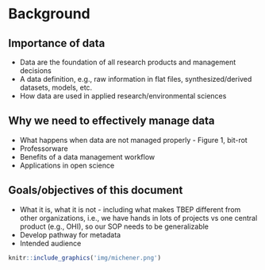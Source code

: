 # Background {#background}

## Importance of data

* Data are the foundation of all research products and management decisions
* A data definition, e.g., raw information in flat files, synthesized/derived datasets, models, etc. 
* How data are used in applied research/environmental sciences

## Why we need to effectively manage data

* What happens when data are not managed properly - Figure 1, bit-rot
* Professorware
* Benefits of a data management workflow
* Applications in open science

## Goals/objectives of this document

* What it is, what it is not - including what makes TBEP different from other organizations, i.e., we have hands in lots of projects vs one central product (e.g., OHI), so our SOP needs to be generalizable
* Develop pathway for metadata
* Intended audience

```r
knitr::include_graphics('img/michener.png')
```

